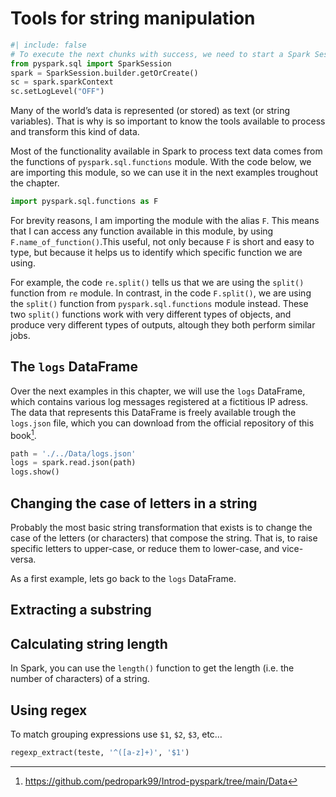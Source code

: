 # Tools for string manipulation {#sec-string-tools}

```python
#| include: false
# To execute the next chunks with success, we need to start a Spark Session
from pyspark.sql import SparkSession
spark = SparkSession.builder.getOrCreate()
sc = spark.sparkContext
sc.setLogLevel("OFF")
```

Many of the world's data is represented (or stored) as text (or string variables). That is why is so important to know the tools available to process and transform this kind of data.

Most of the functionality available in Spark to process text data comes from the functions of `pyspark.sql.functions` module. With the code below, we are importing this module, so we can use it in the next examples troughout the chapter.

```python
import pyspark.sql.functions as F
```

For brevity reasons, I am importing the module with the alias `F`. This means that I can access any function available in this module, by using `F.name_of_function()`.This useful, not only because `F` is short and easy to type, but because it helps us to identify which specific function we are using.

For example, the code `re.split()` tells us that we are using the `split()` function from `re` module. In contrast, in the code `F.split()`, we are using the `split()` function from `pyspark.sql.functions` module instead. These two `split()` functions work with very different types of objects, and produce very different types of outputs, altough they both perform similar jobs.


## The `logs` DataFrame

Over the next examples in this chapter, we will use the `logs` DataFrame, which contains various log messages registered at a fictitious IP adress. The data that represents this DataFrame is freely available trough the `logs.json` file, which you can download from the official repository of this book[^logs-download].

[^logs-download]: <https://github.com/pedropark99/Introd-pyspark/tree/main/Data>



```python
path = './../Data/logs.json'
logs = spark.read.json(path)
logs.show()
```


## Changing the case of letters in a string

Probably the most basic string transformation that exists is to change the case of the letters (or characters) that compose the string. That is, to raise specific letters to upper-case, or reduce them to lower-case, and vice-versa.

As a first example, lets go back to the `logs` DataFrame.



## Extracting a substring


## Calculating string length

In Spark, you can use the `length()` function to get the length (i.e. the number of characters) of a string.


## Using regex

To match grouping expressions use `$1`, `$2`, `$3`, etc...
```python
regexp_extract(teste, '^([a-z]+)', '$1')
```




